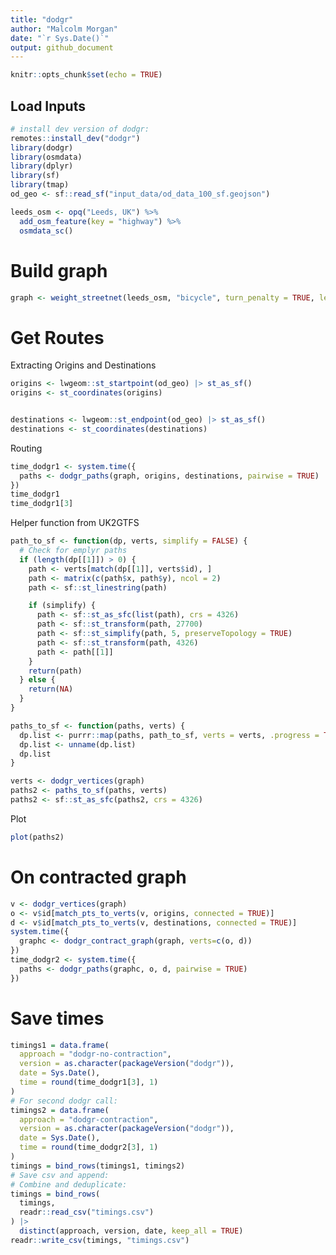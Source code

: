 ```yaml
---
title: "dodgr"
author: "Malcolm Morgan"
date: "`r Sys.Date()`"
output: github_document
---
```


```r
knitr::opts_chunk$set(echo = TRUE)
```

## Load Inputs

```r
# install dev version of dodgr:
remotes::install_dev("dodgr")
library(dodgr)
library(osmdata)
library(dplyr)
library(sf)
library(tmap)
od_geo <- sf::read_sf("input_data/od_data_100_sf.geojson")

leeds_osm <- opq("Leeds, UK") %>%
  add_osm_feature(key = "highway") %>%
  osmdata_sc()
```

# Build graph

```r
graph <- weight_streetnet(leeds_osm, "bicycle", turn_penalty = TRUE, left_side = TRUE)
```
# Get Routes

Extracting Origins and Destinations

```r
origins <- lwgeom::st_startpoint(od_geo) |> st_as_sf()
origins <- st_coordinates(origins)


destinations <- lwgeom::st_endpoint(od_geo) |> st_as_sf()
destinations <- st_coordinates(destinations)
```

Routing

```r
time_dodgr1 <- system.time({
  paths <- dodgr_paths(graph, origins, destinations, pairwise = TRUE)
})
time_dodgr1
time_dodgr1[3]
```

Helper function from UK2GTFS
```r
path_to_sf <- function(dp, verts, simplify = FALSE) {
  # Check for emplyr paths
  if (length(dp[[1]]) > 0) {
    path <- verts[match(dp[[1]], verts$id), ]
    path <- matrix(c(path$x, path$y), ncol = 2)
    path <- sf::st_linestring(path)

    if (simplify) {
      path <- sf::st_as_sfc(list(path), crs = 4326)
      path <- sf::st_transform(path, 27700)
      path <- sf::st_simplify(path, 5, preserveTopology = TRUE)
      path <- sf::st_transform(path, 4326)
      path <- path[[1]]
    }
    return(path)
  } else {
    return(NA)
  }
}

paths_to_sf <- function(paths, verts) {
  dp.list <- purrr::map(paths, path_to_sf, verts = verts, .progress = TRUE)
  dp.list <- unname(dp.list)
  dp.list
}
```

```r
verts <- dodgr_vertices(graph)
paths2 <- paths_to_sf(paths, verts)
paths2 <- sf::st_as_sfc(paths2, crs = 4326)
```

Plot

```r
plot(paths2)
```

# On contracted graph

```r
v <- dodgr_vertices(graph)
o <- v$id[match_pts_to_verts(v, origins, connected = TRUE)]
d <- v$id[match_pts_to_verts(v, destinations, connected = TRUE)]
system.time({
  graphc <- dodgr_contract_graph(graph, verts=c(o, d))
})
time_dodgr2 <- system.time({
  paths <- dodgr_paths(graphc, o, d, pairwise = TRUE)
})
```

# Save times

```r
timings1 = data.frame(
  approach = "dodgr-no-contraction",
  version = as.character(packageVersion("dodgr")),
  date = Sys.Date(),
  time = round(time_dodgr1[3], 1)
)
# For second dodgr call:
timings2 = data.frame(
  approach = "dodgr-contraction",
  version = as.character(packageVersion("dodgr")),
  date = Sys.Date(),
  time = round(time_dodgr2[3], 1)
)
timings = bind_rows(timings1, timings2)
# Save csv and append:
# Combine and deduplicate:
timings = bind_rows(
  timings,
  readr::read_csv("timings.csv")
) |>
  distinct(approach, version, date, keep_all = TRUE)
readr::write_csv(timings, "timings.csv")
```
